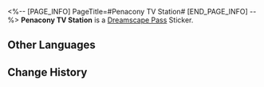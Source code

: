 <%-- [PAGE_INFO]
PageTitle=#Penacony TV Station#
[END_PAGE_INFO] --%>
{{Stub|Location information}}
{{Item Infobox
|id          = 223153
|image       = Dreamscape Pass Sticker Penacony TV Station.png
|type        = Dreamscape Pass Sticker
|type2       = City That Never Sleeps Stickers
|invCategory = 
|rarity      = 4
|effect      = Digital stickers that can be used to decorate the pages of the Dreamtour Handbook. They come in many different styles.
|description = 
|source1     = [[Promote your own dream to Dr. Edward]]
}}
{{Description|We interrupt the advertisement broadcast with two episodes of a soap opera.}}
'''Penacony TV Station''' is a [[Dreamscape Pass]] Sticker.

==Other Languages==
{{Other Languages
|en   = Penacony TV Station
|zhs  = 匹诺康尼电视台
|zht  = 匹諾康尼電視台
|ja   = ピノコニーテレビ局
|ko   = 페나코니 방송국
|es   = Colonipenal TV
|fr   = Chaîne TV de Penacony
|ru   = Телевизионная станция Пенаконии
|th   = สถานีโทรทัศน์ Penacony
|vi   = Đài Truyền Hình Penacony
|de   = Penacony-Sender
|id   = Stasiun TV Penacony
|pt   = SPT, o Sistema Penaconyano de Televisão
}}

==Change History==
{{Change History|2.0}}